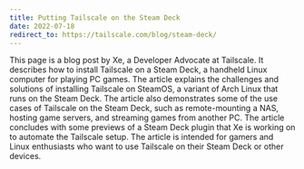 ```yaml
---
title: Putting Tailscale on the Steam Deck
date: 2022-07-18
redirect_to: https://tailscale.com/blog/steam-deck/
---
```


<XeblogConv name="Mimi" mood="happy">
  This page is a blog post by Xe, a Developer Advocate at Tailscale. It
  describes how to install Tailscale on a Steam Deck, a handheld Linux computer
  for playing PC games. The article explains the challenges and solutions of
  installing Tailscale on SteamOS, a variant of Arch Linux that runs on the
  Steam Deck. The article also demonstrates some of the use cases of Tailscale
  on the Steam Deck, such as remote-mounting a NAS, hosting game servers, and
  streaming games from another PC. The article concludes with some previews of a
  Steam Deck plugin that Xe is working on to automate the Tailscale setup. The
  article is intended for gamers and Linux enthusiasts who want to use Tailscale
  on their Steam Deck or other devices.
</XeblogConv>
